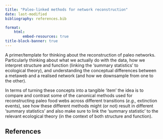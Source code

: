 ```yaml
---
title: "Paleo-linked methods for network reconstruction"
date: last-modified
bibliography: references.bib

format:
    html:
        embed-resources: true
title-block-banner: true
---
```


A primer/template for thinking about the reconstruction of paleo networks. Particularly thinking about what we actually do with the data, how we interpret structure and function (linking the 'summary statistics' to ecological theory), and understanding the conceptual differences between a metaweb and a realised network (and how we downsample from one to the other).

In terms of turning these concepts into a tangible 'item' the idea is to compare and contrast some of the canonical methods used for reconstructing paleo food webs across different transitions (*e.g.,* extinction events), see how these different methods might (or not) result in different 'summary statistics' and also make sure to link the 'summary statistic' to the relevant ecological theory (in the context of both structure and function).

## References {.unnumbered}

::: {#refs}
:::